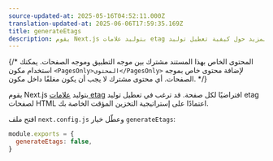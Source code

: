 ```yaml
---
source-updated-at: 2025-05-16T04:52:11.000Z
translation-updated-at: 2025-06-06T17:59:35.169Z
title: generateEtags
description: يقوم Next.js بتوليد علامات etag افتراضيًا لكل صفحة. تعلم المزيد حول كيفية تعطيل توليد etag هنا.
---
```


{/* المحتوى الخاص بهذا المستند مشترك بين موجه التطبيق وموجه الصفحات. يمكنك استخدام مكون `<PagesOnly>المحتوى</PagesOnly>` لإضافة محتوى خاص بموجه الصفحات. أي محتوى مشترك لا يجب أن يكون مغلفًا داخل مكون. */}

يقوم Next.js بتوليد [علامات etag](https://en.wikipedia.org/wiki/HTTP_ETag) افتراضيًا لكل صفحة. قد ترغب في تعطيل توليد etag لصفحات HTML اعتمادًا على إستراتيجية التخزين المؤقت الخاصة بك.

افتح ملف `next.config.js` وعطّل خيار `generateEtags`:

```js filename="next.config.js"
module.exports = {
  generateEtags: false,
}
```